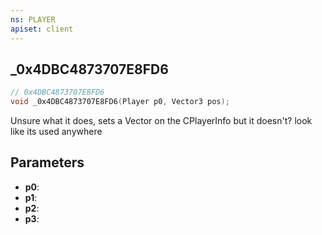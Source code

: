 ```yaml
---
ns: PLAYER
apiset: client
---
```

## _0x4DBC4873707E8FD6

```c
// 0x4DBC4873707E8FD6
void _0x4DBC4873707E8FD6(Player p0, Vector3 pos);
```

Unsure what it does, sets a Vector on the CPlayerInfo but it doesn't? look like its used anywhere

## Parameters
* **p0**:
* **p1**:
* **p2**:
* **p3**: